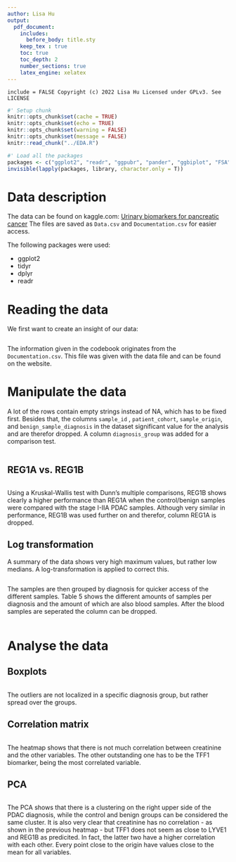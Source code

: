 ```yaml
---
author: Lisa Hu
output:
  pdf_document:
    includes:
      before_body: title.sty
    keep_tex : true
    toc: true
    toc_depth: 2
    number_sections: true
    latex_engine: xelatex
---
```

``` include = FALSE
Copyright (c) 2022 Lisa Hu
Licensed under GPLv3. See LICENSE
```

```r
#' Setup chunk
knitr::opts_chunk$set(cache = TRUE)
knitr::opts_chunk$set(echo = TRUE)
knitr::opts_chunk$set(warning = FALSE)
knitr::opts_chunk$set(message = FALSE)
knitr::read_chunk("../EDA.R")
```
[//]: # (toc)

\newpage
```r
#' Load all the packages
packages <- c("ggplot2", "readr", "ggpubr", "pander", "ggbiplot", "FSA")
invisible(lapply(packages, library, character.only = T))
```

# Data description
The data can be found on kaggle.com: [Urinary biomarkers for pancreatic cancer](https://www.kaggle.com/datasets/johnjdavisiv/urinary-biomarkers-for-pancreatic-cancer)
The files are saved as `Data.csv` and `Documentation.csv` for easier access.

The following packages were used:

+ ggplot2
+ tidyr
+ dplyr
+ readr

# Reading the data
We first want to create an insight of our data:
```r
```

The information given in the codebook originates from the `Documentation.csv`. This file was given with the data file and can be found on the website.

\newpage
# Manipulate the data
A lot of the rows contain empty strings instead of NA, which has to be fixed first. Besides that, the columns `sample_id` , `patient_cohort`, `sample_origin`, and `benign_sample_diagnosis` in the dataset significant value for the analysis and are therefor dropped. A column `diagnosis_group` was added for a comparison test.

```r
```

\newpage
## REG1A vs. REG1B
```r
```

Using a Kruskal-Wallis test with Dunn's multiple comparisons, REG1B shows clearly a higher performance than REG1A when the control/benign samples were compared with the stage I-IIA PDAC samples. Although very similar in performance, REG1B was used further on and therefor, column REG1A is dropped.

## Log transformation
A summary of the data shows very high maximum values, but rather low medians. A log-transformation is applied to correct this.

```r
```

The samples are then grouped by diagnosis for quicker access of the different samples. Table 5 shows the different amounts of samples per diagnosis and the amount of which are also blood samples. After the blood samples are seperated the column can be dropped.
\newpage
```r
```

\newpage
# Analyse the data
## Boxplots
```r
```

The outliers are not localized in a specific diagnosis group, but rather spread over the groups.

\newpage

## Correlation matrix
```r
```

The heatmap shows that there is not much correlation between creatinine and the other variables. The other outstanding one has to be the TFF1 biomarker, being the most correlated variable.

\newpage

## PCA
```r
```

The PCA shows that there is a clustering on the right upper side of the PDAC diagnosis, while the control and benign groups can be considered the same cluster. It is also very clear that creatinine has no correlation - as shown in the previous heatmap - but TFF1 does not seem as close to LYVE1 and REG1B as predicited. In fact, the latter two have a higher correlation with each other. Every point close to the origin have values close to the mean for all variables.
